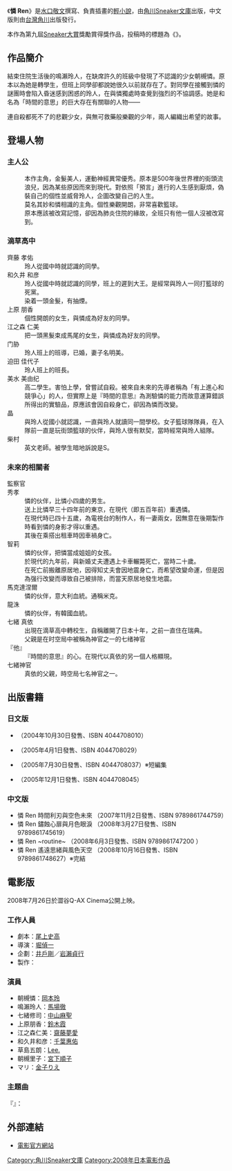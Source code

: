 {{Infobox animanga/Headerofja
|標題= 憐 Ren
|圖像= 
|尺寸= 
|說明= 
|日文名稱= 憐 Ren
|英文名稱=
|類型= 科幻
}}
{{Infobox animanga/Novel
|輕小說=  是
|著者=[[水口敬文|水口敬文]]
|插圖={{lang|ja|[[シギサワカヤ|シギサワカヤ]]}}
|出版社={{flagicon|Japan}} [[角川書店|角川書店]]<br />{{flagicon|Taiwan}} {{flagicon|HK}} [[台灣角川|台灣角川]]
|label={{flagicon|Japan}} [[角川Sneaker文庫|角川Sneaker文庫]]<br />{{flagicon|Taiwan}} Kadokawa Fantastic Novels
|連載雜誌= 
|開始= 2004年10月
|結束= 2005年12月
|冊數= 全4冊
}}
{{Infobox animanga/Footerofja}}
《'''憐 Ren'''》是[[水口敬文|水口敬文]]撰寫、{{lang|ja|[[シギサワカヤ|シギサワカヤ]]}}負責插畫的[[輕小說|輕小說]]，由[[角川Sneaker文庫|角川Sneaker文庫]]出版，中文版則由[[台灣角川|台灣角川]]出版發行。

本作為第九屆[[Sneaker大賞|Sneaker大賞]]獎勵賞得獎作品，投稿時的標題為《{{lang|ja|彼女の運命譚}}》。

==作品簡介==
結束住院生活後的鳴瀨玲人，在缺席許久的班級中發現了不認識的少女朝槻憐。原本以為她是轉學生，但班上同學卻都說她很久以前就存在了。對同學在接觸到憐的謎團時會陷入昏迷感到困惑的玲人，在與憐獨處時查覺到強烈的不協調感。她是和名為「時間的意思」的巨大存在有關聯的人物――

連自殺都死不了的悲觀少女，與無可救藥般樂觀的少年，兩人編織出希望的故事。

== 登場人物 ==
=== 主人公 ===
;{{nihongo|朝槻 憐|朝槻 憐（あさつき れん）}}
:本作主角，金髮美人，運動神經異常優秀。原本是500年後世界裡的街頭流浪兒，因為某些原因而來到現代。對依照「預言」進行的人生感到厭煩，偽裝自己的個性並威脅玲人，企圖改變自己的人生。
;{{nihongo|鳴瀨 玲人|鳴瀬 玲人（なるせ あきひと）}}
:莫名其妙和憐相識的主角。個性樂觀開朗，非常喜歡籃球。
:原本應該被改寫記憶，卻因為肺炎住院的緣故，全班只有他一個人沒被改寫到。

=== 滴草高中 ===
;齊藤 孝佑
:玲人從國中時就認識的同學。
;和久井 和彦
:玲人從國中時就認識的同學，班上的遲到大王。是經常與玲人一同打籃球的死黨。
:染着一頭金髮，有抽煙。
;上原 朋香
:個性開朗的女生，與憐成為好友的同學。
;江之森 仁美
:把一頭黑髮束成馬尾的女生，與憐成為好友的同學。
;门胁
:玲人班上的班導，已婚，妻子名明美。
;迫田 佳代子
:玲人班上的班長。
;美水 美由纪
:高二學生。害怕上學，曾嘗試自殺。被來自未來的先導者稱為「有上進心和競爭心」的人，但實際上是『時間的意思』為測驗憐的能力而故意運算錯誤所得出的實驗品，原應該會因自殺身亡，卻因為憐而改變。
;晶
:與玲人從國小就認識，一直與玲人就讀同一間學校。女子籃球隊隊員，在入隊前一直是玩街頭籃球的伙伴，與玲人很有默契，當時經常與玲人組隊。
;柴村
:英文老師。被學生暗地訴說是S。

=== 未來的相關者 ===
;監察官
;秀孝
:憐的伙伴，比憐小四歲的男生。
:送上比憐早三十四年前的東京，在現代（即五百年前）重遇憐。
:在現代時已四十五歲，為電視台的制作人，有一妻兩女，因無意在後期製作時看到憐的身影才得以重遇。
:其後在乘搭出租車時因車禍身亡。
;智莉
:憐的伙伴，把憐當成姐姐的女孩。
:於現代的九年前，與新婚丈夫遭遇上卡車輾斃死亡，當時二十歲。
:在死亡前搬離原居地，因得知丈夫會因地震身亡，而希望改變命運，但是因為强行改變而導致自己被排除，而當天原居地發生地震。
;馬克達涅爾
:憐的伙伴，意大利血統。通稱米克。
;龍洙
:憐的伙伴，有韓國血統。
;七緒 真依
:出現在滴草高中轉校生，自稱離開了日本十年，之前一直住在瑞典。
:父親是在时空局中被稱為神官之一的七绪神官
;『他』
:『時間的意思』的心。在現代以真依的另一個人格顯現。
;七緒神官
:真依的父親，時空局七名神官之一。

==出版書籍==
===日文版===
* {{lang|ja|憐 Ren 刻のナイフと空色のミライ}}（2004年10月30日發售、ISBN 4044708010）
* {{lang|ja|憐 Ren 錆びゆくココロと月色のナミダ}} （2005年4月1日發售、ISBN 4044708029）
* {{lang|ja|憐 Ren ~routine~}}（2005年7月30日發售、ISBN 4044708037）※短編集
* {{lang|ja|憐 Ren 遠いキモチと風色のソラ}}（2005年12月1日發售、ISBN 4044708045）
===中文版===
* 憐 Ren 時間利刃與空色未來 （2007年11月2日發售、ISBN 9789861744759）
* 憐 Ren 鏽蝕心扉與月色眼淚 （2008年3月27日發售、ISBN 9789861745619）
* 憐 Ren ~routine~ （2008年6月3日發售、ISBN 9789861747200 ）
* 憐 Ren 遙遠思緒與風色天空 （2008年10月16日發售、ISBN 9789861748627）※完結

==電影版==
2008年7月26日於澀谷Q-AX Cinema公開上映。
===工作人員===
*劇本：[[尾上史高|尾上史高]] 
*導演：[[堀偵一|堀偵一]]
*企劃：[[井戶剛|井戶剛]]／[[岩瀨貞行|岩瀨貞行]]
*製作：{{lang|ja|配給ベドラム}}

===演員===
* 朝槻憐：[[岡本玲|岡本玲]]
* 鳴瀨玲人：[[馬場徹|馬場徹]]
* 七緒修司：[[中山麻聖|中山麻聖]]
* 上原朋香：[[鈴木霞|鈴木霞]]
* 江之森仁美：[[齋藤夢愛|齋藤夢愛]]
* 和久井和彦：[[千葉惠佑|千葉惠佑]]
* 草島五朗：[[Lee.|Lee.]]
* 朝槻里子：[[宮下順子|宮下順子]]
* マリ：[[金子りえ|金子りえ]]

===主題曲===
『{{nihongo|空色未來|空色のミライ}}』：{{lang|ja|食い逃げリーダー}}

==外部連結==
*[https://web.archive.org/web/20080612152927/http://www.bedlam.jp/ren/ 電影官方網站]

{{DEFAULTSORT:Ren}}
[[Category:角川Sneaker文庫|Category:角川Sneaker文庫]]
[[Category:2008年日本電影作品|Category:2008年日本電影作品]]